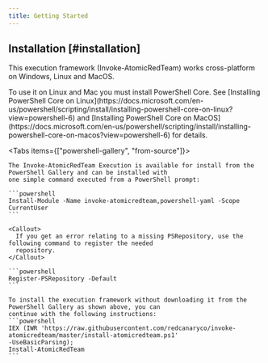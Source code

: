 ```yaml
---
title: Getting Started
---
```



## Installation [#installation]

This execution framework (Invoke-AtomicRedTeam) works cross-platform on Windows, Linux and MacOS.

<Callout>
  To use it on Linux and Mac you must install PowerShell Core. See [Installing
  PowerShell Core on
  Linux](https://docs.microsoft.com/en-us/powershell/scripting/install/installing-powershell-core-on-linux?view=powershell-6)
  and [Installing PowerShell Core on
  MacOS](https://docs.microsoft.com/en-us/powershell/scripting/install/installing-powershell-core-on-macos?view=powershell-6)
  for details.
</Callout>

<Tabs items={["powershell-gallery", "from-source"]}>
  <Tab>

    The Invoke-AtomicRedTeam Execution is available for install from the PowerShell Gallery and can be installed with
    one simple command executed from a PowerShell prompt:

    ```powershell
    Install-Module -Name invoke-atomicredteam,powershell-yaml -Scope CurrentUser
    ```

    <Callout>
      If you get an error relating to a missing PSRepository, use the following command to register the needed
      repository.
    </Callout>

    ```powershell
    Register-PSRepository -Default
    ```

  </Tab>
  <Tab>

    To install the execution framework without downloading it from the PowerShell Gallery as shown above, you can
    continue with the following instructions:
    ```powershell
    IEX (IWR 'https://raw.githubusercontent.com/redcanaryco/invoke-atomicredteam/master/install-atomicredteam.ps1'
    -UseBasicParsing);
    Install-AtomicRedTeam
    ```

  </Tab>
</Tabs>

